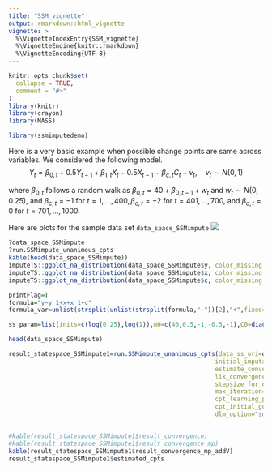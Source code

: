 ```yaml
---
title: "SSM_vignette"
output: rmarkdown::html_vignette
vignette: >
  %\VignetteIndexEntry{SSM_vignette}
  %\VignetteEngine{knitr::rmarkdown}
  %\VignetteEncoding{UTF-8}
---
```


```r
knitr::opts_chunk$set(
  collapse = TRUE,
  comment = "#>"
)
library(knitr)
library(crayon)
library(MASS)
```

```r
library(ssmimputedemo)
```
Here is a very basic example when possible change points are same across variables. We considered the following model.  
$$
Y_{t}=\beta_{0, t}+0.5 Y_{t-1}+\beta_{1, t} X_{t}-0.5 X_{t-1}-\beta_{c, t}C_{t}+v_{t}, \quad v_{t} \sim N(0,1)
$$
  
where $\beta_{0, t}$ follows a random walk as $\beta_{0, t}=40+\beta_{0, t-1}+w_{t}$ and $w_{t} \sim N(0,0.25)$, and $\beta_{c, t}=-1$ for $t=1, \ldots, 400, \beta_{c, t}=-2$ for $t=401, \ldots, 700$, and $\beta_{c, t}=0$ for $t=701, \ldots, 1000$.  

Here are plots for the sample data set `data_space_SSMimpute`
![](https://cdn.mathpix.com/snip/images/Qep9kS6HXGDXOtN5OzqeNIEJdAwtmSbMO3y7vjmUXiQ.original.fullsize.png)
```r
?data_space_SSMimpute
?run.SSMimpute_unanimous_cpts
kable(head(data_space_SSMimpute))
imputeTS::ggplot_na_distribution(data_space_SSMimpute$y, color_missing = "pink",color_missing_border = "pink", alpha_missing = 0.9)
imputeTS::ggplot_na_distribution(data_space_SSMimpute$x, color_missing = "pink",color_missing_border = "pink", alpha_missing = 0.9)
imputeTS::ggplot_na_distribution(data_space_SSMimpute$c, color_missing = "pink",color_missing_border = "pink", alpha_missing = 0.9)
```
```r
printFlag=T
formula="y~y_1+x+x_1+c"
formula_var=unlist(strsplit(unlist(strsplit(formula,"~"))[2],"+",fixed=T))

ss_param=list(inits=c(log(0.25),log(1)),m0=c(40,0.5,-1,-0.5,-1),C0=diag(rep(10^3),5), AR1_coeffi=NULL,rw_coeffi="intercept", v_cp_param=NULL, w_cp_param=list(list(variable="x","segments"=3,"changepoints"=c(400,700),fixed_cpts=F),list(variable="c","segments"=3,"changepoints"=c(400,700),fixed_cpts=F)),max_iteration=100)

head(data_space_SSMimpute)

result_statespace_SSMimpute1=run.SSMimpute_unanimous_cpts(data_ss_ori=data_space_SSMimpute,formula_var,ss_param_temp=ss_param,
                                                         initial_imputation_option="StructTS",
                                                         estimate_convergence_cri=0.01,
                                                         lik_convergence_cri=0.01,
                                                         stepsize_for_newpart=1/3,
                                                         max_iteration=100,
                                                         cpt_learning_param=list(cpt_method="mean",burnin=1/10,mergeband=20,convergence_cri=10),
                                                         cpt_initial_guess_option="ignore",
                                                         dlm_option="smooth",m=5,seed=1,printFlag=F)



```
```r
#kable(result_statespace_SSMimpute1$result_convergence)
#kable(result_statespace_SSMimpute1$result_convergence_mp)
kable(result_statespace_SSMimpute1$result_convergence_mp_addV)
result_statespace_SSMimpute1$estimated_cpts
```
